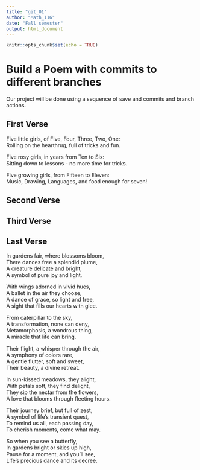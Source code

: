 ```yaml
---
title: "git_01"
author: "Math_116"
date: "Fall semester"
output: html_document
---
```


```r
knitr::opts_chunk$set(echo = TRUE)
```
# Build a Poem with commits to different branches
Our project will be done using a sequence of save and commits and branch actions.
<!-- Do not modify or change any text in "!--" bracketed areas such as this --- these are instructions to
you, if you change any of this the git program will notice it and compromise your git merging strategy !-->

## First Verse 
<!--Put the first five lines of a poem by Lewis Carrol in this section!-->

Five little girls, of Five, Four, Three, Two, One:      
Rolling on the hearthrug, full of tricks and fun.     

Five rosy girls, in years from Ten to Six:     
Sitting down to lessons - no more time for tricks.     

Five growing girls, from Fifteen to Eleven:      
Music, Drawing, Languages, and food enough for seven!      


## Second Verse
<!--Put the first five lines of a poem by Robert Frost here!-->

## Third Verse
<!--Put the first two verses of The Walrus and the Carpenter here!-->

## Last Verse
<!--Put a short poem you created using chatGPT of 20 to 30 lines,here!-->


In gardens fair, where blossoms bloom,      
There dances free a splendid plume,       
A creature delicate and bright,        
A symbol of pure joy and light.        

With wings adorned in vivid hues,      
A ballet in the air they choose,        
A dance of grace, so light and free,        
A sight that fills our hearts with glee.         

From caterpillar to the sky,        
A transformation, none can deny,         
Metamorphosis, a wondrous thing,         
A miracle that life can bring.          

Their flight, a whisper through the air,       
A symphony of colors rare,      
A gentle flutter, soft and sweet,        
Their beauty, a divine retreat.        

In sun-kissed meadows, they alight,       
With petals soft, they find delight,         
They sip the nectar from the flowers,          
A love that blooms through fleeting hours.          

Their journey brief, but full of zest,            
A symbol of life's transient quest,              
To remind us all, each passing day,                
To cherish moments, come what may.             

So when you see a butterfly,              
In gardens bright or skies up high,           
Pause for a moment, and you'll see,              
Life's precious dance and its decree.              